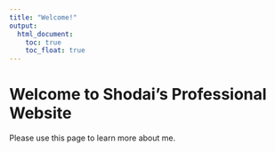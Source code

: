 ```yaml
---
title: "Welcome!"
output: 
  html_document:
    toc: true
    toc_float: true
---
```


# Welcome to Shodai's Professional Website

Please use this page to learn more about me. 


